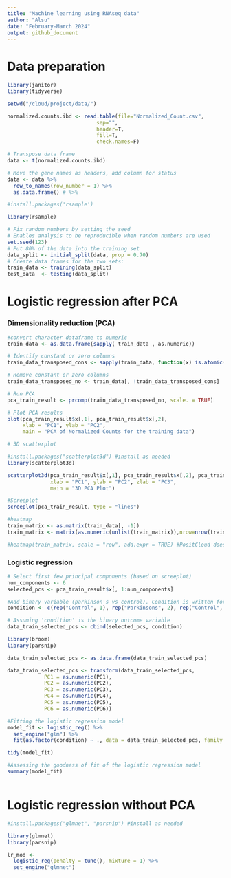 ```yaml
---
title: "Machine learning using RNAseq data"
author: "Alsu"
date: "February-March 2024"
output: github_document
---
```


# Data preparation

```r
library(janitor)
library(tidyverse)

setwd("/cloud/project/data/")  

normalized.counts.ibd <- read.table(file="Normalized_Count.csv",
                             sep="",
                             header=T,
                             fill=T,
                             check.names=F)

# Transpose data frame
data <- t(normalized.counts.ibd)

# Move the gene names as headers, add column for status
data <- data %>%
  row_to_names(row_number = 1) %>%
  as.data.frame() # %>%

```


```r
#install.packages('rsample')

library(rsample)

# Fix random numbers by setting the seed 
# Enables analysis to be reproducible when random numbers are used 
set.seed(123)
# Put 80% of the data into the training set 
data_split <- initial_split(data, prop = 0.70)
# Create data frames for the two sets:
train_data <- training(data_split)
test_data  <- testing(data_split)
```

# Logistic regression after PCA
### Dimensionality reduction (PCA)

```r
#convert character dataframe to numeric
train_data <- as.data.frame(sapply( train_data , as.numeric))

# Identify constant or zero columns
train_data_transposed_cons <- sapply(train_data, function(x) is.atomic(x) && length(unique(x)) == 1)

# Remove constant or zero columns
train_data_transposed_no <- train_data[, !train_data_transposed_cons]

# Run PCA
pca_train_result <- prcomp(train_data_transposed_no, scale. = TRUE)

```

```r
# Plot PCA results
plot(pca_train_result$x[,1], pca_train_result$x[,2], 
     xlab = "PC1", ylab = "PC2", 
     main = "PCA of Normalized Counts for the training data")

# 3D scatterplot

#install.packages("scatterplot3d") #install as needed
library(scatterplot3d)

scatterplot3d(pca_train_result$x[,1], pca_train_result$x[,2], pca_train_result$x[,3], 
              xlab = "PC1", ylab = "PC2", zlab = "PC3", 
              main = "3D PCA Plot")

#Screeplot
screeplot(pca_train_result, type = "lines")

#heatmap
train_matrix <- as.matrix(train_data[, -1])   
train_matrix <- matrix(as.numeric(unlist(train_matrix)),nrow=nrow(train_matrix))

#heatmap(train_matrix, scale = "row", add.expr = TRUE) #PositCloud does not have enought computing power for this one
```


### Logistic regression

```r
# Select first few principal components (based on screeplot)
num_components <- 6
selected_pcs <- pca_train_result$x[, 1:num_components]

#Add binary variable (parkinson's vs control). Condition is written for the seed(123)
condition <- c(rep("Control", 1), rep("Parkinsons", 2), rep("Control", 4), rep("Parkinsons", 2))

# Assuming 'condition' is the binary outcome variable
data_train_selected_pcs <- cbind(selected_pcs, condition)

```

```r
library(broom)
library(parsnip)

data_train_selected_pcs <- as.data.frame(data_train_selected_pcs)

data_train_selected_pcs <- transform(data_train_selected_pcs, 
            PC1 = as.numeric(PC1), 
            PC2 = as.numeric(PC2),
            PC3 = as.numeric(PC3), 
            PC4 = as.numeric(PC4),
            PC5 = as.numeric(PC5), 
            PC6 = as.numeric(PC6))

#Fitting the logistic regression model
model_fit <- logistic_reg() %>%
  set_engine("glm") %>%
  fit(as.factor(condition) ~ ., data = data_train_selected_pcs, family = "binomial")

tidy(model_fit)

#Assessing the goodness of fit of the logistic regression model
summary(model_fit)

```

```r

```


# Logistic regression without PCA

```r
#install.packages("glmnet", "parsnip") #install as needed

library(glmnet)
library(parsnip)

lr_mod <- 
  logistic_reg(penalty = tune(), mixture = 1) %>% 
  set_engine("glmnet")
```


```r

```

```r

```

```r

```

